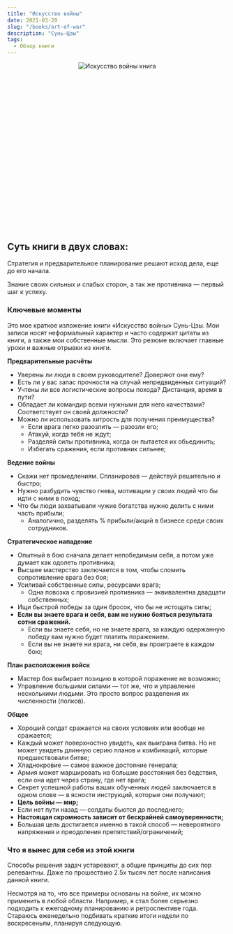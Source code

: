 ```yaml
---
title: "Искусство войны"
date: 2021-03-20
slug: "/books/art-of-war"
description: "Сунь-Цзы"
tags:
  - Обзор книги 
---
```


<div class="images" align="center" style="width:350px; height: 350px; margin: auto; position: relative; margin-bottom: 60px;">
    <div class="image_item">
        <img alt="Искусство войны книга" src="/art-of-war-book1.jpg" />
    </div>
</div>

 ## Суть книги в двух словах:

Стратегия и предварительное планирование решают исход дела, еще до его начала. 

Знание своих сильных и слабых сторон, а так же противника — первый шаг к успеху.

### Ключевые моменты

Это мое краткое изложение книги «Искусство войны» Сунь-Цзы. Мои записи носят неформальный характер и часто содержат цитаты из книги, а также мои собственные мысли. Это резюме включает главные уроки и важные отрывки из книги.

**Предварительные расчёты**

* Уверены ли люди в своем руководителе? Доверяют они ему?
* Есть ли у вас запас прочности на случай непредвиденных ситуаций?
* Учтены ли все логистические вопросы похода? Дистанция, время в пути?
* Обладает ли командир всеми нужными для него качествами? Соответствует он своей должности?
* Можно ли использовать хитрость для получения преимущества?
    * Если врага легко разозлить — разозли его;
    * Атакуй, когда тебя не ждут;
    * Разделяй силы противника, когда он пытается их обьединить;
    * Избегать сражения, если противник сильнее;

**Ведение войны**

* Скажи нет промедлениям. Спланировав — действуй решительно и быстро;
* Нужно разбудить чувство гнева, мотивации у своих людей что бы идти с ними в поход;
* Что бы люди захватывали чужие богатства нужно делить с ними часть прибыли;
   * Аналогично, разделять % прибыли/акций в бизнесе среди своих сотрудников.

**Стратегическое нападение**

* Опытный в бою сначала делает непобедимым себя, а потом уже думает как одолеть противника;
* Высшее мастерство заключается в том, чтобы сломить сопротивление врага без боя;
* Усиливай собственные силы, ресурсами врага; 
    * Одна повозка с провизией противника — эквивалентна двадцати собственных;
* Ищи быстрой победы за один бросок, что бы не истощать силы;
* **Если вы знаете врага и себя, вам не нужно бояться результата сотни сражений.** 
    * Если вы знаете себя, но не знаете врага, за каждую одержанную победу вам нужно будет платить поражением.
    * Если вы не знаете ни врага, ни себя, вы проиграете в каждом бою;

**План расположения войск**

* Мастер боя выбирает позицию в которой поражение не возможно;
* Управление большими силами — тот же, что и управление несколькими людьми. Это просто вопрос разделения их численности (полков).

**Общее**

* Хороший солдат сражается на своих условиях или вообще не сражается;
* Каждый может поверхностно увидеть, как выиграна битва. Но не может увидеть длинную серию планов и комбинаций, которые предшествовали битве;
* Хладнокровие — самое важное достояние генерала;
* Армия может маршировать на большие расстояния без бедствия, если она идет через страну, где нет врага;
* Секрет успешной работы ваших обученных людей заключается в одном слове — в ясности инструкций, которые они получают;
* **Цель войны — мир;**
* Если нет пути назад — солдаты бьются до последнего;
* **Настоящая скромность зависит от бескрайней самоуверенности;**
* Большая цель достигается именно в такой способ — невероятного напряжения и преодоления препятствий/ограничений;

### Что я вынес для себя из этой книги 

Способы решения задач устаревают, а общие принципы до сих пор релевантны. 
Даже по прошествию 2.5х тысяч лет после написания данной книги. 

Несмотря на то, что все примеры основаны на войне, их можно применить в любой области. 
Например, я стал более серьезно подходить к ежегодному планированию и ретроспективе года. 
Стараюсь еженедельно подбивать краткие итоги недели по воскресеньям, планируя следующую.